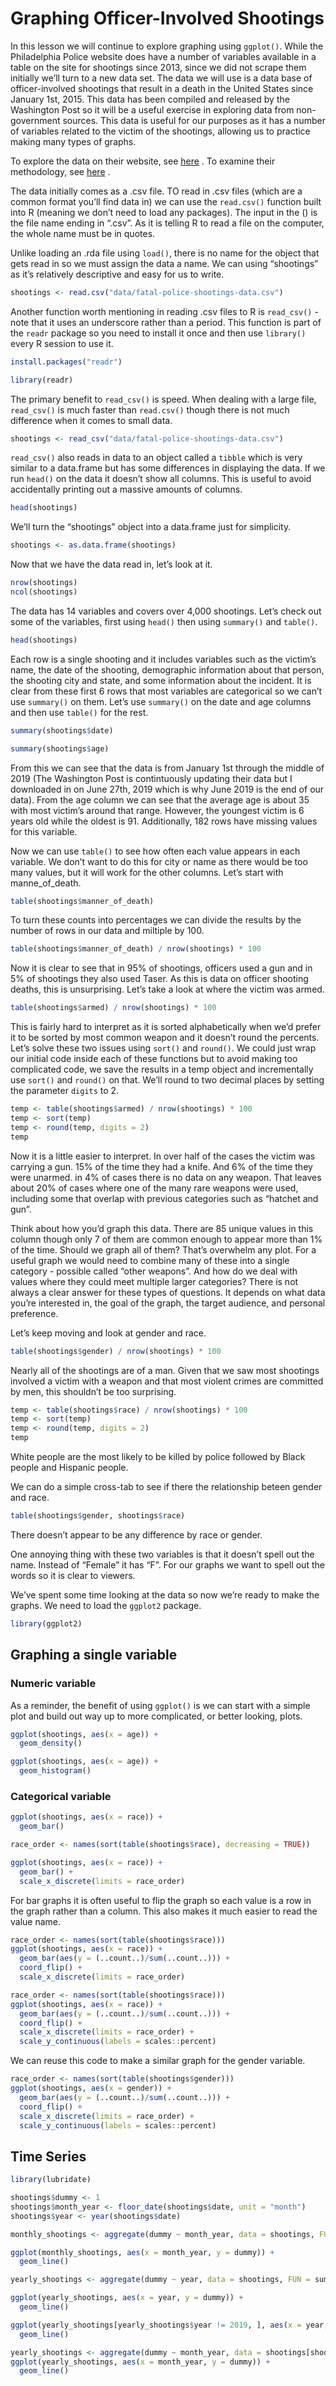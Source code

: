 # Graphing Officer-Involved Shootings

In this lesson we will continue to explore graphing using `ggplot()`. While the Philadelphia Police website does have a number of variables available in a table on the site for shootings since 2013, since we did not scrape them initially we'll turn to a new data set. The data we will use is a data base of officer-involved shootings that result in a death in the United States since January 1st, 2015. This data has been compiled and released by the Washington Post so it will be a useful exercise in exploring data from non-government sources. This data is useful for our purposes as it has a number of variables related to the victim of the shootings, allowing us to practice making many types of graphs. 

To explore the data on their website, see [here](https://www.washingtonpost.com/graphics/2019/national/police-shootings-2019/?utm_term=.e870afc9a00c) . To examine their methodology, see [here](https://www.washingtonpost.com/national/how-the-washington-post-is-examining-police-shootings-in-the-united-states/2016/07/07/d9c52238-43ad-11e6-8856-f26de2537a9d_story.html?utm_term=.f07e9800092b) .

The data initially comes as a .csv file. TO read in .csv files (which are a common format you'll find data in) we can use the `read.csv()` function built into R (meaning we don't need to load any packages). The input in the () is the file name ending in ".csv". As it is telling R to read a file on the computer, the whole name must be in quotes. 

Unlike loading an .rda file using `load()`, there is no name for the object that gets read in so we must assign the data a name. We can using "shootings" as it's relatively descriptive and easy for us to write. 

```r
shootings <- read.csv("data/fatal-police-shootings-data.csv")
```

Another function worth mentioning in reading .csv files to R is `read_csv()` - note that it uses an underscore rather than a period. This function is part of the `readr` package so you need to install it once and then use `library()` every R session to use it. 

```r
install.packages("readr")
```

```r
library(readr)
```

The primary benefit to `read_csv()` is speed. When dealing with a large file, `read_csv()` is much faster than `read.csv()` though there is not much difference when it comes to small data. 

```r
shootings <- read_csv("data/fatal-police-shootings-data.csv")
```

`read_csv()` also reads in data to an object called a `tibble` which is very similar to a data.frame but has some differences in displaying the data. If we run `head()` on the data it doesn't show all columns. This is useful to avoid accidentally printing out a massive amounts of columns.

```r
head(shootings)
```

We'll turn the "shootings" object into a data.frame just for simplicity.

```r
shootings <- as.data.frame(shootings)
```

Now that we have the data read in, let's look at it.

```r
nrow(shootings)
ncol(shootings)
```

The data has 14 variables and covers over 4,000 shootings. Let's check out some of the variables, first using `head()` then using `summary()` and `table()`.

```r
head(shootings)
```

Each row is a single shooting and it includes variables such as the victim's name, the date of the shooting, demographic information about that person, the shooting city and state, and some information about the incident. It is clear from these first 6 rows that most variables are categorical so we can't use `summary()` on them. Let's use `summary()` on the date and age columns and then use `table()` for the rest. 

```r
summary(shootings$date)
```

```r
summary(shootings$age)
```

From this we can see that the data is from January 1st through the middle of 2019 (The Washington Post is contintuously updating their data but I downloaded in on June 27th, 2019 which is why June 2019 is the end of our data). From the age column we can see that the average age is about 35 with most victim's around that range. However, the youngest victim is 6 years old while the oldest is 91. Additionally, 182 rows have missing values for this variable. 

Now we can use `table()` to see how often each value appears in each variable. We don't want to do this for city or name as there would be too many values, but it will work for the other columns. Let's start with manne_of_death.

```r
table(shootings$manner_of_death)
```

To turn these counts into percentages we can divide the results by the number of rows in our data and miltiple by 100.

```r
table(shootings$manner_of_death) / nrow(shootings) * 100
```

Now it is clear to see that in 95% of shootings, officers used a gun and in 5% of shootings they also used Taser. As this is data on officer shooting deaths, this is unsurprising. Let's take a look at where the victim was armed.

```r
table(shootings$armed) / nrow(shootings) * 100
```

This is fairly hard to interpret as it is sorted alphabetically when we'd prefer it to be sorted by most common weapon and it doesn't round the percents. Let's solve these two issues using `sort()` and `round()`. We could just wrap our initial code inside each of these functions but to avoid making too complicated code, we save the results in a temp object and incrementally use `sort()` and `round()` on that. We'll round to two decimal places by setting the parameter `digits` to 2.

```r
temp <- table(shootings$armed) / nrow(shootings) * 100
temp <- sort(temp)
temp <- round(temp, digits = 2)
temp
```

Now it is a little easier to interpret. In over half of the cases the victim was carrying a gun. 15% of the time they had a knife. And 6% of the time they were unarmed. in 4% of cases there is no data on any weapon. That leaves about 20% of cases where one of the many rare weapons were used, including some that overlap with previous categories such as "hatchet and gun".

Think about how you'd graph this data. There are 85 unique values in this column though only 7 of them are common enough to appear more than 1% of the time. Should we graph all of them? That's overwhelm any plot. For a useful graph we would need to combine many of these into a single category - possible called "other weapons". And how do we deal with values where they could meet multiple larger categories? There is not always a clear answer for these types of questions. It depends on what data you're interested in, the goal of the graph, the target audience, and personal preference. 

Let's keep moving and look at gender and race. 

```r
table(shootings$gender) / nrow(shootings) * 100
```

Nearly all of the shootings are of a man. Given that we saw most shootings involved a victim with a weapon and that most violent crimes are committed by men, this shouldn't be too surprising. 

```r
temp <- table(shootings$race) / nrow(shootings) * 100
temp <- sort(temp)
temp <- round(temp, digits = 2)
temp
```

White people are the most likely to be killed by police followed by Black people and Hispanic people. 

We can do a simple cross-tab to see if there the relationship beteen gender and race.

```r
table(shootings$gender, shootings$race)
```

There doesn't appear to be any difference by race or gender. 

One annoying thing with these two variables is that it doesn't spell out the name. Instead of "Female" it has "F". For our graphs we want to spell out the words so it is clear to viewers. 

We've spent some time looking at the data so now we're ready to make the graphs. We need to load the `ggplot2` package.

```r
library(ggplot2)
```

## Graphing a single variable

### Numeric variable

As a reminder, the benefit of using `ggplot()` is we can start with a simple plot and build out way up to more complicated, or better looking, plots. 

```r
ggplot(shootings, aes(x = age)) + 
  geom_density()
```

```r
ggplot(shootings, aes(x = age)) + 
  geom_histogram()
```

### Categorical variable

```r
ggplot(shootings, aes(x = race)) + 
  geom_bar()
```

```r
race_order <- names(sort(table(shootings$race), decreasing = TRUE))

ggplot(shootings, aes(x = race)) + 
  geom_bar() +
  scale_x_discrete(limits = race_order)
```


For bar graphs it is often useful to flip the graph so each value is a row in the graph rather than a column. This also makes it much easier to read the value name.

```r
race_order <- names(sort(table(shootings$race)))
ggplot(shootings, aes(x = race)) + 
  geom_bar(aes(y = (..count..)/sum(..count..))) +
  coord_flip() +
  scale_x_discrete(limits = race_order)
```


```r
race_order <- names(sort(table(shootings$race)))
ggplot(shootings, aes(x = race)) + 
  geom_bar(aes(y = (..count..)/sum(..count..))) +
  coord_flip() +
  scale_x_discrete(limits = race_order) +
  scale_y_continuous(labels = scales::percent)
```


We can reuse this code to make a similar graph for the gender variable.

```r
race_order <- names(sort(table(shootings$gender)))
ggplot(shootings, aes(x = gender)) + 
  geom_bar(aes(y = (..count..)/sum(..count..))) +
  coord_flip() +
  scale_x_discrete(limits = race_order) +
  scale_y_continuous(labels = scales::percent)
```


## Time Series

```r
library(lubridate)
```



```r
shootings$dummy <- 1
shootings$month_year <- floor_date(shootings$date, unit = "month")
shootings$year <- year(shootings$date)
```

```r
monthly_shootings <- aggregate(dummy ~ month_year, data = shootings, FUN = sum)
```

```r
ggplot(monthly_shootings, aes(x = month_year, y = dummy)) +
  geom_line()
```

```r
yearly_shootings <- aggregate(dummy ~ year, data = shootings, FUN = sum)
```

```r
ggplot(yearly_shootings, aes(x = year, y = dummy)) +
  geom_line()
```

```r
ggplot(yearly_shootings[yearly_shootings$year != 2019, ], aes(x = year, y = dummy)) +
  geom_line()
```


```r
yearly_shootings <- aggregate(dummy ~ month_year, data = shootings[shootings$armed == "unarmed", ], FUN = sum)
ggplot(yearly_shootings, aes(x = month_year, y = dummy)) +
  geom_line()
```